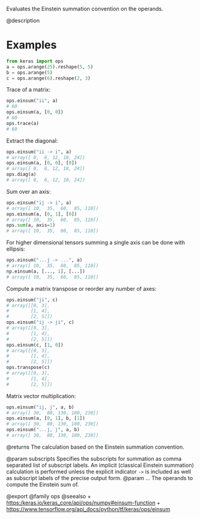 Evaluates the Einstein summation convention on the operands.

@description

# Examples
```python
from keras import ops
a = ops.arange(25).reshape(5, 5)
b = ops.arange(5)
c = ops.arange(6).reshape(2, 3)
```

Trace of a matrix:

```python
ops.einsum("ii", a)
# 60
ops.einsum(a, [0, 0])
# 60
ops.trace(a)
# 60
```

Extract the diagonal:

```python
ops.einsum("ii -> i", a)
# array([ 0,  6, 12, 18, 24])
ops.einsum(a, [0, 0], [0])
# array([ 0,  6, 12, 18, 24])
ops.diag(a)
# array([ 0,  6, 12, 18, 24])
```

Sum over an axis:

```python
ops.einsum("ij -> i", a)
# array([ 10,  35,  60,  85, 110])
ops.einsum(a, [0, 1], [0])
# array([ 10,  35,  60,  85, 110])
ops.sum(a, axis=1)
# array([ 10,  35,  60,  85, 110])
```

For higher dimensional tensors summing a single axis can be done
with ellipsis:

```python
ops.einsum("...j -> ...", a)
# array([ 10,  35,  60,  85, 110])
np.einsum(a, [..., 1], [...])
# array([ 10,  35,  60,  85, 110])
```

Compute a matrix transpose or reorder any number of axes:

```python
ops.einsum("ji", c)
# array([[0, 3],
#        [1, 4],
#        [2, 5]])
ops.einsum("ij -> ji", c)
# array([[0, 3],
#        [1, 4],
#        [2, 5]])
ops.einsum(c, [1, 0])
# array([[0, 3],
#        [1, 4],
#        [2, 5]])
ops.transpose(c)
# array([[0, 3],
#        [1, 4],
#        [2, 5]])
```

Matrix vector multiplication:

```python
ops.einsum("ij, j", a, b)
# array([ 30,  80, 130, 180, 230])
ops.einsum(a, [0, 1], b, [1])
# array([ 30,  80, 130, 180, 230])
ops.einsum("...j, j", a, b)
# array([ 30,  80, 130, 180, 230])
```

@returns
The calculation based on the Einstein summation convention.

@param subscripts Specifies the subscripts for summation as comma separated
    list of subscript labels. An implicit (classical Einstein
    summation) calculation is performed unless the explicit indicator
    `->` is included as well as subscript labels of the precise
    output form.
@param ... The operands to compute the Einstein sum of.

@export
@family ops
@seealso
+ <https:/keras.io/keras_core/api/ops/numpy#einsum-function>
+ <https://www.tensorflow.org/api_docs/python/tf/keras/ops/einsum>
